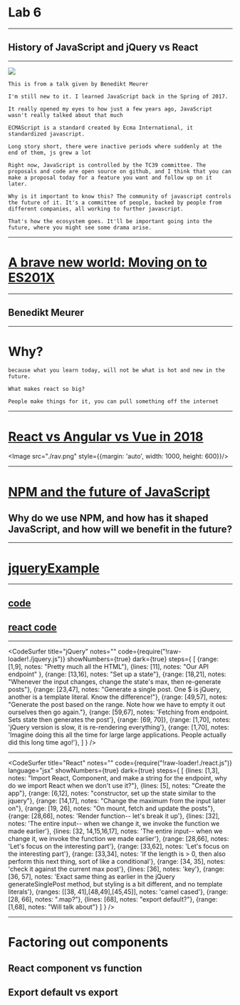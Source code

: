 

# Lab 6

-----

## History of JavaScript and jQuery vs React

---

<Image src="./jshist.png" />

```notes
This is from a talk given by Benedikt Meurer

I'm still new to it. I learned JavaScript back in the Spring of 2017. 

It really opened my eyes to how just a few years ago, JavaScript wasn't really talked about that much

ECMAScript is a standard created by Ecma International, it standardized javascript.

Long story short, there were inactive periods where suddenly at the end of them, js grew a lot

Right now, JavaScript is controlled by the TC39 committee. The proposals and code are open source on github, and I think that you can make a proposal today for a feature you want and follow up on it later. 

Why is it important to know this? The community of javascript controls the future of it. It's a committee of people, backed by people from different companies, all working to further javascript.

That's how the ecosystem goes. It'll be important going into the future, where you might see some drama arise.
```

---

# [A brave new world: Moving on to ES201X](https://www.youtube.com/watch?v=2OI_BLv1_zM)
-----
## Benedikt Meurer

---

# Why?

```notes
because what you learn today, will not be what is hot and new in the future.

What makes react so big?

People make things for it, you can pull something off the internet
```

---

# [React vs Angular vs Vue in 2018](https://medium.com/@TechMagic/reactjs-vs-angular5-vs-vue-js-what-to-choose-in-2018-b91e028fa91d)

<Image src="./rav.png" style={{margin: 'auto', width: 1000, height: 600}}/>

---

# [NPM and the future of JavaScript](https://www.youtube.com/watch?v=Qa4dxW-Qi2s)

## Why do we use NPM, and how has it shaped JavaScript, and how will we benefit in the future?

---

# [jqueryExample](http://students.washington.edu/wkwok16/labsections/lab6exampleJquery)

-----

## [code](http://students.washington.edu/wkwok16/labsections/lab6exampleJquery/js/index.js)
## [react code](http://students.washington.edu/wkwok16/labsections/lab6/react.js)


---

<CodeSurfer
    title="jQuery"
    notes=""
    code={require("!raw-loader!./jquery.js")}
    showNumbers={true}
    dark={true}
    steps={
        [
            {range: [1,9], notes: "Pretty much all the HTML"},
            {lines: [11], notes: "Our API endpoint" },
            {range: [13,16], notes: "Set up a state"},
            {range: [18,21], notes: "Whenever the input changes, change the state's max, then re-generate posts"},
            {range: [23,47], notes: "Generate a single post. One $ is jQuery, another is a template literal. Know the difference!"},
            {range: [49,57], notes: "Generate the post based on the range. Note how we have to empty it out ourselves then go again."},
            {range: [59,67], notes: 'Fetching from endpoint. Sets state then generates the post'},
            {range: [69, 70]},
            {range: [1,70], notes: 'jQuery version is slow, it is re-rendering everything'},
            {range: [1,70], notes: 'Imagine doing this all the time for large large applications. People actually did this long time ago!'},
        ]
    }
/>

---

<CodeSurfer
    title="React"
    notes=""
    code={require("!raw-loader!./react.js")}
    language="jsx"
    showNumbers={true}
    dark={true}
    steps={
        [
            {lines: [1,3], notes: "Import React, Component, and make a string for the endpoint, why do we import React when we don't use it?"},
            {lines: [5], notes: "Create the app"},
            {range: [6,12], notes: "constructor, set up the state similar to the jquery"},
            {range: [14,17], notes: "Change the maximum from the input later on"},
            {range: [19, 26], notes: "On mount, fetch and update the posts"},
            {range: [28,66], notes: 'Render function-- let\'s break it up'},
            {lines: [32], notes: 'The entire input-- when we change it, we invoke the function we made earlier'},
            {lines: [32, 14,15,16,17], notes: 'The entire input-- when we change it, we invoke the function we made earlier'},
            {range: [28,66], notes: 'Let\'s focus on the interesting part'},
            {range: [33,62], notes: 'Let\'s focus on the interesting part'},
            {range: [33,34], notes: 'If the length is > 0, then also perform this next thing, sort of like a conditional'},
            {range: [34, 35], notes: 'check it against the current max post'},
            {lines: [36], notes: 'key'},
            {range: [36, 57], notes: 'Exact same thing as earlier in the jQuery generateSinglePost method, but styling is a bit different, and no template literals'},
            {ranges: [[38, 41],[48,49],[45,45]], notes: 'camel cased'},
            {range: [28, 66], notes: ".map?"},
            {lines: [68], notes: "export default?"},
            {range: [1,68], notes: "Will talk about"}
        ]
    }
/>

---

# Factoring out components

## React component vs function

## Export default vs export